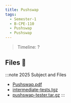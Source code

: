 ```yaml
---
title: Pushswap
tags:
  - Semester-1
  - B-CPE-110
  - Pushswap
  - Pushswap
---
```

> Timeline: ?


## Files 📂

:::note 2025 Subject and Files
- [Pushswap.pdf](https://github.com/Studio-17/Epitech-Subjects/raw/main/Semester-1/B-CPE-110/Pushswap/Pushswap/Pushswap.pdf)
- [intermediate-tests.tgz](https://github.com/Studio-17/Epitech-Subjects/raw/main/Semester-1/B-CPE-110/Pushswap/Pushswap/intermediate-tests.tgz)
- [pushswap-tester.tar.gz](https://github.com/Studio-17/Epitech-Subjects/raw/main/Semester-1/B-CPE-110/Pushswap/Pushswap/pushswap-tester.tar.gz)
:::

